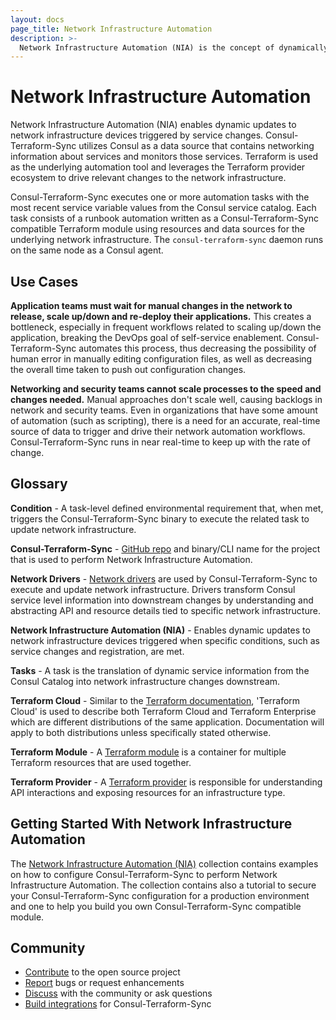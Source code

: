 ```yaml
---
layout: docs
page_title: Network Infrastructure Automation
description: >-
  Network Infrastructure Automation (NIA) is the concept of dynamically updating infrastructure devices triggered by service changes. Consul-Terraform-Sync is a tool that performs NIA and utilizes Consul as a data source that contains networking information about services and monitors those services. Terraform is used as the underlying automation tool and leverages the Terraform provider ecosystem to drive relevant changes to the network infrastructure.
---
```


# Network Infrastructure Automation

Network Infrastructure Automation (NIA) enables dynamic updates to network infrastructure devices triggered by service changes. Consul-Terraform-Sync utilizes Consul as a data source that contains networking information about services and monitors those services. Terraform is used as the underlying automation tool and leverages the Terraform provider ecosystem to drive relevant changes to the network infrastructure.

Consul-Terraform-Sync executes one or more automation tasks with the most recent service variable values from the Consul service catalog. Each task consists of a runbook automation written as a Consul-Terraform-Sync compatible Terraform module using resources and data sources for the underlying network infrastructure. The `consul-terraform-sync` daemon runs on the same node as a Consul agent.

## Use Cases

**Application teams must wait for manual changes in the network to release, scale up/down and re-deploy their applications.** This creates a bottleneck, especially in frequent workflows related to scaling up/down the application, breaking the DevOps goal of self-service enablement. Consul-Terraform-Sync automates this process, thus decreasing the possibility of human error in manually editing configuration files, as well as decreasing the overall time taken to push out configuration changes.

**Networking and security teams cannot scale processes to the speed and changes needed.** Manual approaches don't scale well, causing backlogs in network and security teams. Even in organizations that have some amount of automation (such as scripting), there is a need for an accurate, real-time source of data to trigger and drive their network automation workflows. Consul-Terraform-Sync runs in near real-time to keep up with the rate of change.

## Glossary

**Condition** - A task-level defined environmental requirement that, when met, triggers the Consul-Terraform-Sync binary to execute the related task to update network infrastructure.

**Consul-Terraform-Sync** - [GitHub repo](https://github.com/hashicorp/consul-terraform-sync) and binary/CLI name for the project that is used to perform Network Infrastructure Automation.

**Network Drivers** - [Network drivers](/docs/nia/network-drivers) are used by Consul-Terraform-Sync to execute and update network infrastructure. Drivers transform Consul service level information into downstream changes by understanding and abstracting API and resource details tied to specific network infrastructure.

**Network Infrastructure Automation (NIA)** - Enables dynamic updates to network infrastructure devices triggered when specific conditions, such as service changes and registration, are met.

**Tasks** - A task is the translation of dynamic service information from the Consul Catalog into network infrastructure changes downstream.

**Terraform Cloud** - Similar to the [Terraform documentation](https://www.terraform.io/docs/cloud/index.html), 'Terraform Cloud' is used to describe both Terraform Cloud and Terraform Enterprise which are different distributions of the same application. Documentation will apply to both distributions unless specifically stated otherwise.

**Terraform Module** - A [Terraform module](https://www.terraform.io/docs/configuration/modules.html) is a container for multiple Terraform resources that are used together.

**Terraform Provider** - A [Terraform provider](https://www.terraform.io/docs/providers/index.html) is responsible for understanding API interactions and exposing resources for an infrastructure type.

## Getting Started With Network Infrastructure Automation

The [Network Infrastructure Automation (NIA)](https://learn.hashicorp.com/collections/consul/network-infrastructure-automation?utm_source=WEBSITE&utm_medium=WEB_IO&utm_offer=ARTICLE_PAGE&utm_content=DOCS) 
collection contains examples on how to configure Consul-Terraform-Sync to 
perform Network Infrastructure Automation. The collection contains also a 
tutorial to secure your Consul-Terraform-Sync configuration for a production 
environment and one to help you build you own Consul-Terraform-Sync compatible 
module.

## Community

- [Contribute](https://github.com/hashicorp/consul-terraform-sync) to the open source project
- [Report](https://github.com/hashicorp/consul-terraform-sync/issues) bugs or request enhancements
- [Discuss](https://discuss.hashicorp.com/tags/c/consul/29/consul-terraform-sync) with the community or ask questions
- [Build integrations](/docs/nia/terraform-modules) for Consul-Terraform-Sync
